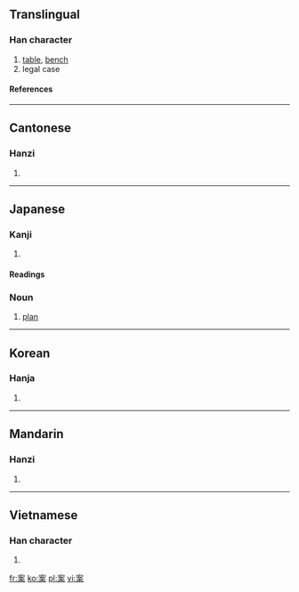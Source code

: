 ==Translingual==
===Han character===
{{Han char|rn=75|rad=木|as=06|sn=10|four=3090<sub>4</sub>|canj=十女木 (JVD)}}
# [[table]], [[bench]]
# legal case

====References====
{{Han ref|kx=0525.090|dkj=14762|dj=0914.030|hdz=21207.080|uh=6848|ud=26696|bh=AED7|bd=44759}}

----
==Cantonese==
===Hanzi===
{{yue-hanzi|jyut=|y=ngon3, on3}}
# {{defn|Cantonese}}

----
==Japanese==
===Kanji===
{{ja-kanji|grade=4|rs=木06}}
# {{defn|Japanese}}

====Readings====
{{ja-readings|on=[[あん]] ([[an]])|kun=[[つくえ]] ([[tsukue]]), [[かんがえる]] ([[kangaeru]])}}

===Noun===
{{ja-noun|k|count=|hira=あん|kata=|rom=an|kanji=|kyu=|shin=|hidx=}}
# [[plan]]

----
==Korean==
===Hanja===
{{ko-hanja|hangeul=안|eumhun=|rv=an|mr=an|y=an}}
# {{defn|Korean}}

----
==Mandarin==
===Hanzi===
{{cmn-hanzi|pin=[[àn]] ([[an4]])|wg=an<sup>4</sup>}}
# {{defn|Mandarin}}

----
==Vietnamese==
===Han character===
{{vi-hantu|Án}}
# {{defn|Vietnamese}}

[[fr:案]]
[[ko:案]]
[[pl:案]]
[[vi:案]]